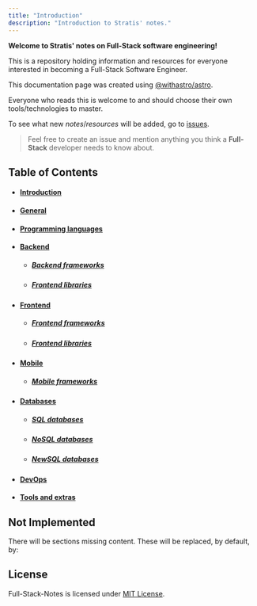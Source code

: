 ```yaml
---
title: "Introduction"
description: "Introduction to Stratis' notes."
---
```



**Welcome to Stratis' notes on Full-Stack software engineering!**

This is a repository holding information and resources for everyone interested in becoming a Full-Stack Software Engineer.

This documentation page was created using [@withastro/astro](https://github.com/withastro/astro).

Everyone who reads this is welcome to and should choose their own tools/technologies to master.

To see what new *notes*/*resources* will be added, go to [issues](https://GitHub.com/stratis-dermanoutsos/Full-Stack-Notes/issues/).

> Feel free to create an issue and mention anything you think a **Full-Stack** developer needs to know about.

## Table of Contents

- #### [Introduction](/en/intro)
- #### [General](/en/general)
- #### [Programming languages](/en/languages)
- #### [Backend](/en/backend)
  - ##### [Backend frameworks](/en/backend/frameworks)
  - ##### [Frontend libraries](/en/frontend/libraries)
- #### [Frontend](/en/frontend)
  - ##### [Frontend frameworks](/en/frontend/frameworks)
  - ##### [Frontend libraries](/en/frontend/libraries)
- #### [Mobile](/en/mobile)
  - ##### [Mobile frameworks](/en/mobile/frameworks)
- #### [Databases](/en/database)
  - ##### [SQL databases](/en/database/nosql)
  - ##### [NoSQL databases](/en/database/nosql)
  - ##### [NewSQL databases](/en/database/newsql)
- #### [DevOps](/en/devops)
- #### [Tools and extras](/en/tools)

## Not Implemented

There will be sections missing content. These will be replaced, by default, by:

<Todo client:visible />

## License

Full-Stack-Notes is licensed under [MIT License](https://github.com/Stratis-Dermanoutsos/Full-Stack-Notes/blob/main/LICENSE).
